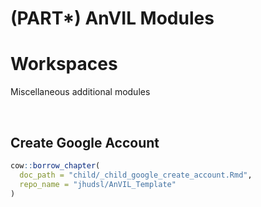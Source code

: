 # (PART\*) AnVIL Modules {-}

# Workspaces

Miscellaneous additional modules

<br>

## Create Google Account

```r
cow::borrow_chapter(
  doc_path = "child/_child_google_create_account.Rmd",
  repo_name = "jhudsl/AnVIL_Template"
)
```


